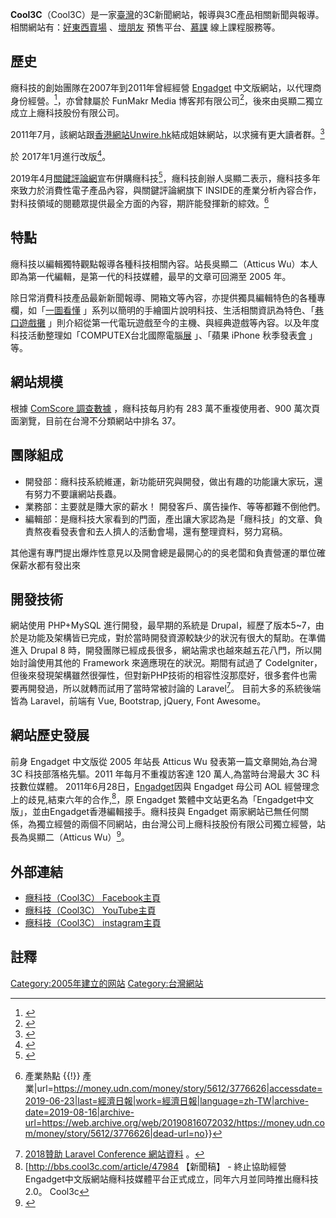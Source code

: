 {{multiple issues|
{{copy edit|time=2014-06-04T05:18:31+00:00}}
{{disputed|time=2014-06-04T05:18:31+00:00}}
{{expand|time=2014-06-04T05:18:31+00:00}}
{{Refimprove|time=2012-06-23T02:54:49+00:00}}
}}
{{Otheruses|subject=一個台灣網站|other=以前曾用癮科技作為網站中文譯名的Engadget|Engadget}}
{{Infobox Website
|name=Cool3c
|logo=
|url = {{url|https://www.cool3c.com}}
|commercial=是
|type=[[新聞媒體#網路新聞媒體|網路媒體]]
|location = {{TW}}[[臺北市|臺北市]]
|owner=[[上癮科技股份有限公司|上癮科技股份有限公司]]
|date_of_launch=2005年5月|author=吳顯二|current_status=線上|screenshot=|registration=選擇性|language=[[中華民國國語|中華民國國語]]（[[現代標準漢語|現代標準漢語]]）}}
'''Cool3C'''（Cool3C）是一家[[臺灣|臺灣]]的3C新聞網站，報導與3C產品相關新聞與報導。相關網站有：[https://shop.cool3c.com 好東西賣場] {{Wayback|url=https://shop.cool3c.com/ |date=20201203170403 }}、[https://uccu.cool3c.com/ 壞朋友] {{Wayback|url=https://uccu.cool3c.com/ |date=20190928112654 }}預售平台、[https://course.cool3c.com/ 慕課] {{Wayback|url=https://course.cool3c.com/ |date=20210126202202 }}線上課程服務等。

== 歷史 ==
癮科技的創始團隊在2007年到2011年曾經經營 [[Engadget|Engadget]] 中文版網站，以代理商身份經營。<ref>{{Cite news|url=https://www.cool3c.com/article/47984|title=【新聞稿】 - 終止協助經營Engadget中文版網站 癮科技媒體平台正式成立 - 癮科技|last=atticus|date=2011-06-28|newspaper=癮科技|accessdate=2018-06-01|language=zh-hant|archive-date=2019-08-19|archive-url=https://web.archive.org/web/20190819193223/https://www.cool3c.com/article/47984|dead-url=no}}</ref>，亦曾隸屬於 FunMakr Media 博客邦有限公司<ref>{{Cite web|url=https://foursquare.com/v/funmakr-media-%E5%8D%9A%E5%AE%A2%E9%82%A6%E6%9C%89%E9%99%90%E5%85%AC%E5%8F%B8/4d01e66de5f16ea8d106a828|title=FunMakr Media 博客邦有限公司|accessdate=2018-06-01|work=Foursquare|archive-date=2019-08-12|archive-url=https://web.archive.org/web/20190812143617/https://foursquare.com/v/funmakr-media-%E5%8D%9A%E5%AE%A2%E9%82%A6%E6%9C%89%E9%99%90%E5%85%AC%E5%8F%B8/4d01e66de5f16ea8d106a828|dead-url=no}}</ref>，後來由吳顯二獨立成立上癮科技股份有限公司。

2011年7月，該網站跟[[香港|香港]][[網站|網站]][[Unwire.hk|Unwire.hk]]結成姐妹網站，以求擁有更大讀者群。<ref name=Engadget>{{cite news|title=[號外] Unwire.hk 跳出香港！正式與台灣癮科技網站結盟|date=2011年7月15日|work=|publisher=Unwire.hk|url=https://unwire.hk/2011/07/15/breaking-news-unwire-hk-officially-and-proudly-announce-the-alliance-between-hk-unwire-and-taiwan-cool3c-com/headline/|access-date=2020年5月1日|archive-date=2021年1月21日|archive-url=https://web.archive.org/web/20210121175433/https://unwire.hk/2011/07/15/breaking-news-unwire-hk-officially-and-proudly-announce-the-alliance-between-hk-unwire-and-taiwan-cool3c-com/headline/|dead-url=no}}</ref>

於 2017年1月進行改版<ref>{{Cite news|url=https://www.cool3c.com/article/116148|title=癮科技2017改版搶先看：全新版面、獨家專欄、年度活動 - 癮科技|last=Tandee|date=2017-01-03|newspaper=癮科技|accessdate=2018-06-01|language=zh-hant|archive-date=2019-08-18|archive-url=https://web.archive.org/web/20190818153937/https://www.cool3c.com/article/116148|dead-url=no}}</ref>。

2019年4月[[關鍵評論網|關鍵評論網]]宣布併購癮科技<ref>{{cite web|title=關鍵評論網媒體集團再添新力，宣布併購台灣3C科技網站癮科技Cool3C|url=https://www.thenewslens.com/article/117830|accessdate=2019-04-25|author=|date=2019-04-25|format=|publisher=|language=|website=關鍵評論網|archive-date=2021-04-24|archive-url=https://web.archive.org/web/20210424232840/https://www.thenewslens.com/article/117830|dead-url=no}}</ref>，癮科技創辦人吳顯二表示，癮科技多年來致力於消費性電子產品內容，與關鍵評論網旗下 INSIDE的產業分析內容合作，對科技領域的閱聽眾提供最全方面的內容，期許能發揮新的綜效。<ref>{{Cite web|title=關鍵評論網收購台灣3C媒體癮科技 {{!}} 產業熱點 {{!}} 產業|url=https://money.udn.com/money/story/5612/3776626|accessdate=2019-06-23|last=經濟日報|work=經濟日報|language=zh-TW|archive-date=2019-08-16|archive-url=https://web.archive.org/web/20190816072032/https://money.udn.com/money/story/5612/3776626|dead-url=no}}</ref>

== 特點 ==
癮科技以編輯獨特觀點報導各種科技相關內容。站長吳顯二（Atticus Wu）本人即為第一代編輯，是第一代的科技媒體，最早的文章可回溯至 2005 年。

除日常消費科技產品最新新聞報導、開箱文等內容，亦提供獨具編輯特色的各種專欄，如「[https://www.cool3c.com/column/one-pic 一圖看懂] {{Wayback|url=https://www.cool3c.com/column/one-pic |date=20210420192731 }}」系列以簡明的手繪圖片說明科技、生活相關資訊為特色、「[https://www.cool3c.com/column/old-game-collection 巷口遊戲攤] {{Wayback|url=https://www.cool3c.com/column/old-game-collection |date=20210420192613 }}」則介紹從第一代電玩遊戲至今的主機、與經典遊戲等內容。以及年度科技活動整理如「COMPUTEX台北國際電腦[https://www.cool3c.com/event/computex-taipei 展] {{Wayback|url=https://www.cool3c.com/event/computex-taipei |date=20210420192931 }}」、「蘋果 iPhone 秋季發表[https://www.cool3c.com/event/apple-iphone-special-event 會] {{Wayback|url=https://www.cool3c.com/event/apple-iphone-special-event |date=20210420192859 }}」等。

== 網站規模 ==
根據 [https://www.comscore.com/ ComScore 調查數據] {{Wayback|url=https://www.comscore.com/ |date=20210426080016 }}，癮科技每月約有 283 萬不重複使用者、900 萬次頁面瀏覽，目前在台灣不分類網站中排名 37。

== 團隊組成 ==
* 開發部：癮科技系統維運，新功能研究與開發，做出有趣的功能讓大家玩，還有努力不要讓網站長蟲。
* 業務部：主要就是賺大家的薪水！ 開發客戶、廣告操作、等等都難不倒他們。
* 編輯部：是癮科技大家看到的門面，產出讓大家認為是「癮科技」的文章、負責熬夜看發表會和去人擠人的活動會場，還有整理資料，努力寫稿。
其他還有專門提出爆炸性意見以及開會總是最開心的的吳老闆和負責營運的單位確保薪水都有發出來

== 開發技術 == 
網站使用 PHP+MySQL 進行開發，最早期的系統是 Drupal，經歷了版本5~7，由於是功能及架構皆已完成，對於當時開發資源較缺少的狀況有很大的幫助。在準備進入 Drupal 8 時，開發團隊已經成長很多，網站需求也越來越五花八門，所以開始討論使用其他的 Framework 來適應現在的狀況。期間有試過了 CodeIgniter，但後來發現架構雖然很彈性，但對新PHP技術的相容性沒那麼好，很多套件也需要再開發過，所以就轉而試用了當時常被討論的 Laravel<ref>[https://laravelconf.tw/zh-TW/sponsors 2018贊助 Laravel Conference 網站資料] {{Wayback|url=https://laravelconf.tw/zh-TW/sponsors |date=20180628023104 }}。</ref>。
目前大多的系統後端皆為 Laravel，前端有 Vue, Bootstrap, jQuery, Font Awesome。

== 網站歷史發展 ==
前身 Engadget 中文版從 2005 年站長 Atticus Wu 發表第一篇文章開始,為台灣 3C 科技部落格先驅。2011 年每月不重複訪客達 120 萬人,為當時台灣最大 3C 科技數位媒體。 2011年6月28日，[[Engadget|Engadget]]因與 Engadget 母公司 AOL 經營理念上的歧見,結束六年的合作,<ref>[http://bbs.cool3c.com/article/47984 【新聞稿】 - 終止協助經營Engadget中文版網站癮科技媒體平台正式成立，同年六月並同時推出癮科技 2.0。
Cool3c{{webarchive|url=https://web.archive.org/web/20110701112331/http://bbs.cool3c.com/article/47984 |date=2011-07-01 }}</ref>，原 Engadget 繁體中文站更名為「Engadget中文版」，並由Engadget香港編輯接手。癮科技與 Engadget 兩家網站已無任何關係，為獨立經營的兩個不同網站，由台灣公司上癮科技股份有限公司獨立經營，站長為吳顯二（Atticus Wu）<ref>{{Cite web|url=https://elite.ezprice.com.tw/elite/4908-%E5%90%B3%E9%A1%AF%E4%BA%8C/|title=吳顯二 - 癮科技網站站長 - EZprice 電商百大人才|accessdate=2018-06-01|work=elite.ezprice.com.tw|archive-date=2020-12-05|archive-url=https://web.archive.org/web/20201205050249/https://elite.ezprice.com.tw/elite/4908-%E5%90%B3%E9%A1%AF%E4%BA%8C/|dead-url=no}}</ref>。

== 外部連結 ==
*[https://www.facebook.com/cool3c.tw/ 癮科技（Cool3C） Facebook主頁] {{Wayback|url=https://www.facebook.com/cool3c.tw/ |date=20210214024309 }}
*[https://www.youtube.com/user/cool3ctw/ 癮科技（Cool3C） YouTube主頁] {{Wayback|url=https://www.youtube.com/user/cool3ctw/ |date=20210420185056 }}
*[https://www.instagram.com/cool3ctw/ 癮科技（Cool3C） instagram主頁] {{Wayback|url=https://www.instagram.com/cool3ctw/ |date=20191121133255 }}

== 註釋 ==
<references />

[[Category:2005年建立的网站|Category:2005年建立的网站]]
[[Category:台灣網站|Category:台灣網站]]